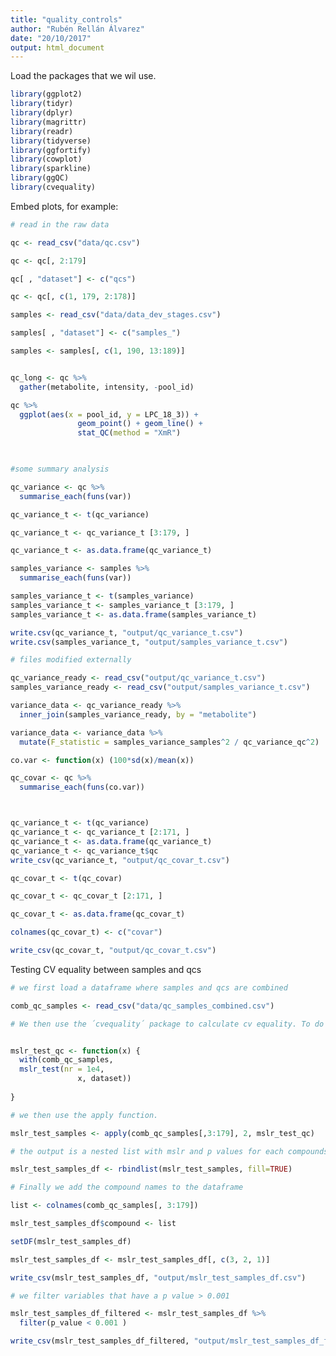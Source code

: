 ```yaml
---
title: "quality_controls"
author: "Rubén Rellán Álvarez"
date: "20/10/2017"
output: html_document
---
```


Load the packages that we wil use.
```r
library(ggplot2)
library(tidyr)
library(dplyr)
library(magrittr)
library(readr)
library(tidyverse)
library(ggfortify)
library(cowplot)
library(sparkline)
library(ggQC)
library(cvequality)
```

Embed plots, for example:

```r
# read in the raw data

qc <- read_csv("data/qc.csv")

qc <- qc[, 2:179]

qc[ , "dataset"] <- c("qcs")

qc <- qc[, c(1, 179, 2:178)]

samples <- read_csv("data/data_dev_stages.csv")

samples[ , "dataset"] <- c("samples_")

samples <- samples[, c(1, 190, 13:189)]


qc_long <- qc %>%
  gather(metabolite, intensity, -pool_id)

qc %>%
  ggplot(aes(x = pool_id, y = LPC_18_3)) +
               geom_point() + geom_line() + 
               stat_QC(method = "XmR")
  


#some summary analysis

qc_variance <- qc %>%
  summarise_each(funs(var))

qc_variance_t <- t(qc_variance)

qc_variance_t <- qc_variance_t [3:179, ]

qc_variance_t <- as.data.frame(qc_variance_t)

samples_variance <- samples %>%
  summarise_each(funs(var))

samples_variance_t <- t(samples_variance)
samples_variance_t <- samples_variance_t [3:179, ]
samples_variance_t <- as.data.frame(samples_variance_t)

write.csv(qc_variance_t, "output/qc_variance_t.csv")
write.csv(samples_variance_t, "output/samples_variance_t.csv")

# files modified externally

qc_variance_ready <- read_csv("output/qc_variance_t.csv")
samples_variance_ready <- read_csv("output/samples_variance_t.csv")

variance_data <- qc_variance_ready %>%
  inner_join(samples_variance_ready, by = "metabolite")

variance_data <- variance_data %>%
  mutate(F_statistic = samples_variance_samples^2 / qc_variance_qc^2)

co.var <- function(x) (100*sd(x)/mean(x))

qc_covar <- qc %>%
  summarise_each(funs(co.var))



qc_variance_t <- t(qc_variance)
qc_variance_t <- qc_variance_t [2:171, ]
qc_variance_t <- as.data.frame(qc_variance_t)
qc_variance_t <- qc_variance_t$qc
write_csv(qc_variance_t, "output/qc_covar_t.csv")

qc_covar_t <- t(qc_covar)

qc_covar_t <- qc_covar_t [2:171, ]

qc_covar_t <- as.data.frame(qc_covar_t)

colnames(qc_covar_t) <- c("covar")

write_csv(qc_covar_t, "output/qc_covar_t.csv")

```


Testing CV equality between samples and qcs 

```r
# we first load a dataframe where samples and qcs are combined

comb_qc_samples <- read_csv("data/qc_samples_combined.csv")

# We then use the ´cvequality´ package to calculate cv equality. To do this we first creat a function that will allow us to cycle over all the variables


mslr_test_qc <- function(x) {
  with(comb_qc_samples,
  mslr_test(nr = 1e4, 
               x, dataset))
  
}

# we then use the apply function. 

mslr_test_samples <- apply(comb_qc_samples[,3:179], 2, mslr_test_qc)

# the output is a nested list with mslr and p values for each compounds. We convert this list into a dataframe using the rbidlist functionfro the data.table package

mslr_test_samples_df <- rbindlist(mslr_test_samples, fill=TRUE)

# Finally we add the compound names to the dataframe

list <- colnames(comb_qc_samples[, 3:179])

mslr_test_samples_df$compound <- list

setDF(mslr_test_samples_df)

mslr_test_samples_df <- mslr_test_samples_df[, c(3, 2, 1)]

write_csv(mslr_test_samples_df, "output/mslr_test_samples_df.csv")

# we filter variables that have a p value > 0.001 

mslr_test_samples_df_filtered <- mslr_test_samples_df %>%
  filter(p_value < 0.001 )

write_csv(mslr_test_samples_df_filtered, "output/mslr_test_samples_df_filtered.csv")

```



